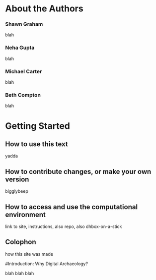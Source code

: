 \frontmatter

# About the Authors {-}

### Shawn Graham ### {-}

blah

### Neha Gupta ### {-}
 
blah

### Michael Carter ### {-}

blah

### Beth Compton ### {-}

blah 

# Getting Started

## How to use this text

yadda

## How to contribute changes, or make your own version

bigglybeep

## How to access and use the computational environment

link to site, instructions, also repo, also dhbox-on-a-stick

## Colophon

how this site was made

#Introduction: Why Digital Archaeology?

blah blah blah